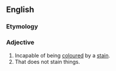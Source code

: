 ==English==

===Etymology===
{{prefix|non|staining|lang=en}}

===Adjective===
{{en-adj|-}}

# Incapable of being [[coloured]] by a [[stain]].
# That does not stain things.
